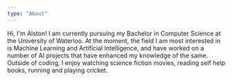 ```yaml
---
type: "About"
---
```

Hi, I'm Alston! I am currently pursuing my Bachelor in Computer Science at the University of Waterloo. At the moment, the field I am most interested in is Machine Learning and Artificial Intelligence, and have worked on a number of AI projects that have enhanced my knowledge of the same. Outside of coding, I enjoy watching science fiction movies, reading self help books, running and playing cricket.